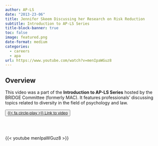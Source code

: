 ```yaml
---
author: AP-LS
date: "2013-23-06"
title: Jennifer Skeem Discussing her Research on Risk Reduction
subtitle: Introduction to AP-LS Series
title-block-banner: true
toc: false
image: featured.png
date-format: medium
categories:
  - careers
  - apa
url: https://www.youtube.com/watch?v=menIpaWGuz8
---
```


## Overview 

This video was a part of the **Introduction to AP-LS Series** hosted by the BRIDGE Committee (formerly MAC). It features professionals' discussing topics related to diversity in the field of psychology and law.  


<button type="button" class="btn btn-outline-success">
<a href="https://www.youtube.com/watch?v=menIpaWGuz8" target="_blank">{{< fa circle-play >}} Link to video</a></button>
<br></br>


{{< youtube menIpaWGuz8 >}}
